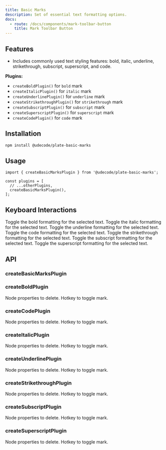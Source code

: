 ```yaml
---
title: Basic Marks
description: Set of essential text formatting options.
docs:
  - route: /docs/components/mark-toolbar-button
    title: Mark Toolbar Button
---
```


<ComponentPreview name="playground-demo" id="basicnodes" />

<PackageInfo>

## Features

- Includes commonly used text styling features: bold, italic, underline, strikethrough, subscript, superscript, and code.

</PackageInfo>

**Plugins:**

- `createBoldPlugin()` for `bold` mark
- `createItalicPlugin()` for `italic` mark
- `createUnderlinePlugin()` for `underline` mark
- `createStrikethroughPlugin()` for `strikethrough` mark
- `createSubscriptPlugin()` for `subscript` mark
- `createSuperscriptPlugin()` for `superscript` mark
- `createCodePlugin()` for `code` mark

## Installation

```bash
npm install @udecode/plate-basic-marks
```

## Usage

```tsx
import { createBasicMarksPlugin } from '@udecode/plate-basic-marks';

const plugins = [
  // ...otherPlugins,
  createBasicMarksPlugin(),
];
```

## Keyboard Interactions

<KeyTable>
  <KeyTableItem hotkey="Cmd + B">
    Toggle the bold formatting for the selected text.
  </KeyTableItem>
  <KeyTableItem hotkey="Cmd + I">
    Toggle the italic formatting for the selected text.
  </KeyTableItem>
  <KeyTableItem hotkey="Cmd + U">
    Toggle the underline formatting for the selected text.
  </KeyTableItem>
  <KeyTableItem hotkey="Cmd + E">
    Toggle the code formatting for the selected text.
  </KeyTableItem>
  <KeyTableItem hotkey="Cmd + Shift + X">
    Toggle the strikethrough formatting for the selected text.
  </KeyTableItem>
  <KeyTableItem hotkey="Cmd + ,">
    Toggle the subscript formatting for the selected text.
  </KeyTableItem>
  <KeyTableItem hotkey="Cmd + .">
    Toggle the superscript formatting for the selected text.
  </KeyTableItem>
</KeyTable>

## API

### createBasicMarksPlugin

### createBoldPlugin

<APIOptions>
<APIItem name="clear" type="string | string[]" optional>
Node properties to delete.

</APIItem>
<APIItem name="hotkey" type="string | string[]" optional>
Hotkey to toggle mark.

</APIItem>
</APIOptions>

### createCodePlugin

<APIOptions>
<APIItem name="clear" type="string | string[]" optional>
Node properties to delete.

</APIItem>
<APIItem name="hotkey" type="string | string[]" optional>
Hotkey to toggle mark.

</APIItem>
</APIOptions>

### createItalicPlugin

<APIOptions>
<APIItem name="clear" type="string | string[]" optional>
Node properties to delete.

</APIItem>
<APIItem name="hotkey" type="string | string[]" optional>
Hotkey to toggle mark.

</APIItem>
</APIOptions>

### createUnderlinePlugin

<APIOptions>
<APIItem name="clear" type="string | string[]" optional>
Node properties to delete.

</APIItem>
<APIItem name="hotkey" type="string | string[]" optional>
Hotkey to toggle mark.

</APIItem>
</APIOptions>

### createStrikethroughPlugin

<APIOptions>
<APIItem name="clear" type="string | string[]" optional>
Node properties to delete.

</APIItem>
<APIItem name="hotkey" type="string | string[]" optional>
Hotkey to toggle mark.

</APIItem>
</APIOptions>

### createSubscriptPlugin

<APIOptions>
<APIItem name="clear" type="string | string[]" optional>
Node properties to delete.

</APIItem>
<APIItem name="hotkey" type="string | string[]" optional>
Hotkey to toggle mark.

</APIItem>
</APIOptions>

### createSuperscriptPlugin

<APIOptions>
<APIItem name="clear" type="string | string[]" optional>
Node properties to delete.

</APIItem>
<APIItem name="hotkey" type="string | string[]" optional>
Hotkey to toggle mark.

</APIItem>
</APIOptions>
